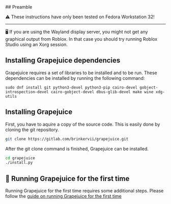 
<DocumentationLayout>
## Preamble

⚠ These instructions have only been tested on Fedora Workstation 32!

---

🖥 If you are using the Wayland display server, you might not get any graphical output from Roblox. In that case you should try running Roblox Studio using an Xorg session.

## Installing Grapejuice dependencies
Grapejuice requires a set of libraries to be installed and to be run. These dependencies can be installed by running the following command:
```shell
sudo dnf install git python3-devel python3-pip cairo-devel gobject-introspection-devel cairo-gobject-devel dbus-glib-devel make wine xdg-utils

```

## Installing Grapejuice
First, you have to aquire a copy of the source code. This is easily done by cloning the git repository.
```sh
git clone https://gitlab.com/brinkervii/grapejuice.git
```

After the git clone command is finished, Grapejuice can be installed.
```sh
cd grapejuice
./install.py
```

## 🚀 Running Grapejuice for the first time
Running Grapejuice for the first time requires some additional steps. Please follow the [guide on running Grapejuice for the first time](/Guides/First-time-setup)
</DocumentationLayout>
